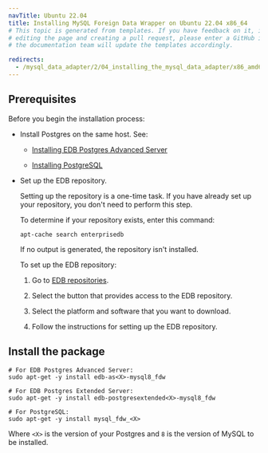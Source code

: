 ```yaml
---
navTitle: Ubuntu 22.04
title: Installing MySQL Foreign Data Wrapper on Ubuntu 22.04 x86_64
# This topic is generated from templates. If you have feedback on it, instead of
# editing the page and creating a pull request, please enter a GitHub issue and
# the documentation team will update the templates accordingly.

redirects:
  - /mysql_data_adapter/2/04_installing_the_mysql_data_adapter/x86_amd64/mysql_ubuntu22_x86
---
```


## Prerequisites

Before you begin the installation process:

- Install Postgres on the same host. See:

  - [Installing EDB Postgres Advanced Server](/epas/latest/installing/)

  - [Installing PostgreSQL](https://www.postgresql.org/download/)

- Set up the EDB repository.

  Setting up the repository is a one-time task. If you have already set up your repository, you don't need to perform this step.

  To determine if your repository exists, enter this command:

  `apt-cache search enterprisedb`

  If no output is generated, the repository isn't installed.

  To set up the EDB repository:

  1. Go to [EDB repositories](https://www.enterprisedb.com/repos-downloads).

  1. Select the button that provides access to the EDB repository.

  1. Select the platform and software that you want to download.

  1. Follow the instructions for setting up the EDB repository.

## Install the package

```shell
# For EDB Postgres Advanced Server:
sudo apt-get -y install edb-as<X>-mysql8_fdw

# For EDB Postgres Extended Server:
sudo apt-get -y install edb-postgresextended<X>-mysql8_fdw

# For PostgreSQL:
sudo apt-get -y install mysql_fdw_<X>
```

Where `<X>` is the version of your Postgres and `8` is the version of MySQL to be installed.
